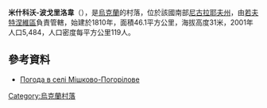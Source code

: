 <!-- 檔案不存在 [[Image:Мішково-Погорілове.JPG|right]] -->
'''米什科沃-波戈里洛韋'''（{{lang-uk|Мішково-Погорілове}}），是[[烏克蘭|烏克蘭]]的村落，位於該國南部[[尼古拉耶夫州|尼古拉耶夫州]]，由[[若夫特涅維區|若夫特涅維區]]負責管轄，始建於1810年，面積46.1平方公里，海拔高度31米，2001年人口5,484，人口密度每平方公里119人。

{{coord|46|59|47|N|32|5|49|E|scale:100000|display=title}}

==參考資料==
* [http://weather.in.ua/ua/nikolaevskaja/16082 Погода в селі Мішково-Погорілове]

{{Ukraine-geo-stub}}
[[Category:烏克蘭村落|Category:烏克蘭村落]]